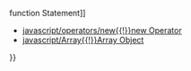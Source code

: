 {{Page_Title}}
{{Flags}}
{{Summary_Section|Declares a variable.

}}
{{JS_Syntax|Formats={{JS_Syntax_Format
|Format= var variable1 = value1}}
|Values={{JS_Syntax_Parameter
|Name=variable1
|Required=
|Description=The name of the variable being declared.}}{{JS_Syntax_Parameter
|Name=value1
|Required=
|Description=The initial value assigned to the variable.}}
}}
{{Remarks_Section
|Remarks=Use the var statement to declare variables. You can assign values to the variables when you declare them or later in your script.

A variable is declared the first time it appears in your script.

You can declare a variable without using the var keyword and assign a value to it. This is known as an implicit declaration , and it is not recommended. An implicit declaration gives the variable global scope. When you declare a variable at the procedure level, though, you typically do not want it to have global scope. To avoid giving the variable global scope, you must use the var keyword in your variable declaration.

If you do not initialize your variable in the var statement, it is automatically assigned the JavaScript value undefined.
}}
{{Examples_Section
|Not_required=No
|Examples={{Single_Example
|Language=JavaScript
|Description=The following examples illustrate the use of the var statement.

|Code= var index;
 var name = "Thomas Jefferson";
 var answer = 42, counter, numpages = 10;
 var myarray = new Array();
}}}}
{{See_Also_Section
|Manual_links=* [[javascript/statements/function{{!}}function Statement]]
* [[javascript/operators/new{{!}}new Operator]]
* [[javascript/Array{{!}}Array Object]]
}}
{{Topics | JS Basic}}

{{External_Attribution
|Is_CC-BY-SA=No
|Sources=MSDN
|MDN_link=
|MSDN_link=http://msdn.microsoft.com/en-us/library/ie/z16cackw(v=vs.94).aspx
|HTML5Rocks_link=
}}
